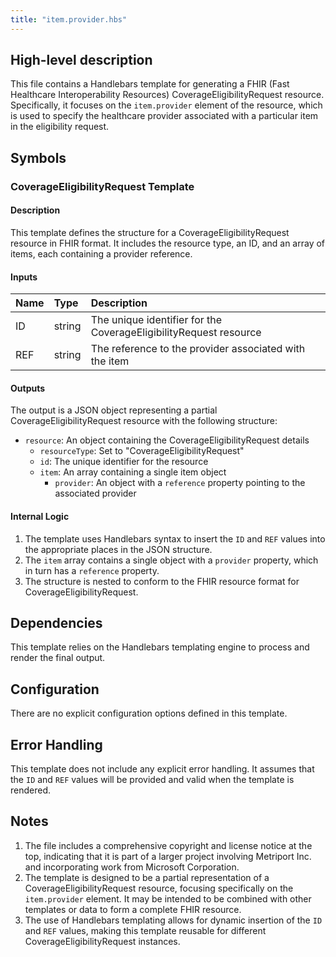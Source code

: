 ```yaml
---
title: "item.provider.hbs"
---
```


## High-level description
This file contains a Handlebars template for generating a FHIR (Fast Healthcare Interoperability Resources) CoverageEligibilityRequest resource. Specifically, it focuses on the `item.provider` element of the resource, which is used to specify the healthcare provider associated with a particular item in the eligibility request.

## Symbols

### CoverageEligibilityRequest Template
#### Description
This template defines the structure for a CoverageEligibilityRequest resource in FHIR format. It includes the resource type, an ID, and an array of items, each containing a provider reference.

#### Inputs
| Name | Type | Description |
|:-----|:-----|:------------|
| ID | string | The unique identifier for the CoverageEligibilityRequest resource |
| REF | string | The reference to the provider associated with the item |

#### Outputs
The output is a JSON object representing a partial CoverageEligibilityRequest resource with the following structure:
- `resource`: An object containing the CoverageEligibilityRequest details
  - `resourceType`: Set to "CoverageEligibilityRequest"
  - `id`: The unique identifier for the resource
  - `item`: An array containing a single item object
    - `provider`: An object with a `reference` property pointing to the associated provider

#### Internal Logic
1. The template uses Handlebars syntax to insert the `ID` and `REF` values into the appropriate places in the JSON structure.
2. The `item` array contains a single object with a `provider` property, which in turn has a `reference` property.
3. The structure is nested to conform to the FHIR resource format for CoverageEligibilityRequest.

## Dependencies
This template relies on the Handlebars templating engine to process and render the final output.

## Configuration
There are no explicit configuration options defined in this template.

## Error Handling
This template does not include any explicit error handling. It assumes that the `ID` and `REF` values will be provided and valid when the template is rendered.

## Notes
1. The file includes a comprehensive copyright and license notice at the top, indicating that it is part of a larger project involving Metriport Inc. and incorporating work from Microsoft Corporation.
2. The template is designed to be a partial representation of a CoverageEligibilityRequest resource, focusing specifically on the `item.provider` element. It may be intended to be combined with other templates or data to form a complete FHIR resource.
3. The use of Handlebars templating allows for dynamic insertion of the `ID` and `REF` values, making this template reusable for different CoverageEligibilityRequest instances.
